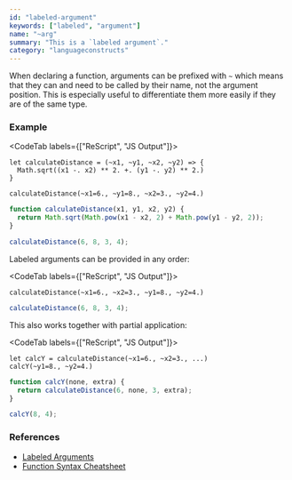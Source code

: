 ```yaml
---
id: "labeled-argument"
keywords: ["labeled", "argument"]
name: "~arg"
summary: "This is a `labeled argument`."
category: "languageconstructs"
---
```


When declaring a function, arguments can be prefixed with `~` which means that they can and need to be called by their name, not the argument position. This is especially useful to differentiate them more easily if they are of the same type.

### Example

<CodeTab labels={["ReScript", "JS Output"]}>

```res prelude
let calculateDistance = (~x1, ~y1, ~x2, ~y2) => {
  Math.sqrt((x1 -. x2) ** 2. +. (y1 -. y2) ** 2.)
}

calculateDistance(~x1=6., ~y1=8., ~x2=3., ~y2=4.) 
```

```js
function calculateDistance(x1, y1, x2, y2) {
  return Math.sqrt(Math.pow(x1 - x2, 2) + Math.pow(y1 - y2, 2));
}

calculateDistance(6, 8, 3, 4);
```

</CodeTab>

Labeled arguments can be provided in any order:

<CodeTab labels={["ReScript", "JS Output"]}>

```res example
calculateDistance(~x1=6., ~x2=3., ~y1=8., ~y2=4.) 
```

```js
calculateDistance(6, 8, 3, 4);
```

</CodeTab>

This also works together with partial application:

<CodeTab labels={["ReScript", "JS Output"]}>

```res example
let calcY = calculateDistance(~x1=6., ~x2=3., ...)
calcY(~y1=8., ~y2=4.)
```

```js
function calcY(none, extra) {
  return calculateDistance(6, none, 3, extra);
}

calcY(8, 4);
```

</CodeTab>

### References

* [Labeled Arguments](/docs/manual/latest/function#labeled-arguments)
* [Function Syntax Cheatsheet](/docs/manual/latest/function#tips--tricks)
